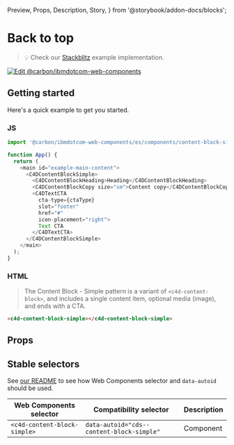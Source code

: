   Preview,
  Props,
  Description,
  Story,
} from '@storybook/addon-docs/blocks';

# Back to top

> 💡 Check our
> [Stackblitz](https://stackblitz.com/github/carbon-design-system/carbon-for-ibm-dotcom/tree/main/packages/web-components/examples/stackblitz/components/content-block-simple)
> example implementation.

[![Edit @carbon/ibmdotcom-web-components](https://codesandbox.io/static/img/play-codesandbox.svg)](https://stackblitz.com/github/carbon-design-system/carbon-for-ibm-dotcom/tree/main/packages/web-components/examples/codesandbox/components/content-block-simple)

## Getting started

Here's a quick example to get you started.

### JS

```javascript
import '@carbon/ibmdotcom-web-components/es/components/content-block-simple/index.js';

function App() {
  return (
    <main id="example-main-content">
      <C4DContentBlockSimple>
        <C4DContentBlockHeading>Heading</C4DContentBlockHeading>
        <C4DContentBlockCopy size="sm">Content copy</C4DContentBlockCopy>
        <C4DTextCTA
          cta-type={ctaType}
          slot="footer"
          href="#"
          icon-placement="right">
          Text CTA
        </C4DTextCTA>
      </C4DContentBlockSimple>
    </main>
  );
}
```

### HTML

> The Content Block - Simple pattern is a variant of `<c4d-content-block>`, and
> includes a single content item, optional media (image), and ends with a CTA.

```html
<c4d-content-block-simple></c4d-content-block-simple>
```

## Props

<Props of={PropTypesRef} />

## Stable selectors

See
[our README](https://github.com/carbon-design-system/carbon-for-ibm-dotcom/tree/main/packages/web-components#stable-selectors-for-analytics-and-integratione2e-testing-in-web-components)
to see how Web Components selector and `data-autoid` should be used.

| Web Components selector      | Compatibility selector                    | Description |
| ---------------------------- | ----------------------------------------- | ----------- |
| `<c4d-content-block-simple>` | `data-autoid="cds--content-block-simple"` | Component   |

<Description markdown={contributing} />
